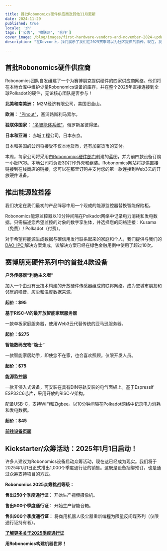 ```yaml
---

title: 首批Robonomics硬件供应商及其他11月更新
date: 2024-11-29
published: true
locale: 'zh'
tags: ['公告', '物联网', '合作']
cover_image: /blog/images/first-hardware-vendors-and-november-2024-updates/cover.webp
description: "在Devcon上，我们展示了我们在2025赛季可以为社区提供的前传。现在，我们正迈向下一个阶段。"

---
```


## 首批Robonomics硬件供应商

Robonomics团队自发组建了一个为赛博朋克提供硬件的四家供应商网络。他们将在本地仓库中维护少量Robonomics设备的库存，并在整个2025年直接连接到全球Polkadot的硬件，无论核心团队是否参与！

**北美和南美洲：** M2M经济有限公司，美国旧金山。

**欧洲：** ["Pinout"](https://pinout.cloud)，塞浦路斯利马索尔。

**独联体国家：** ["多智能体系统"](http://multi-agent.io)，俄罗斯圣彼得堡。

**日本和亚洲：** 赤城工程公司，日本东京。

日本和美国的公司将接受不仅本地货币，还有加密货币的支付。

本周，每家公司将采用由[Robonomics硬件部门](https://x.com/RobonomicsHW)创建的蓝图，并为前四款设备订购一小批PCB。本地公司将负责3D打印外壳和组装。Robonomics网站将提供直接链接到在线商店的链接，您可以在那里订购并支付您的第一款连接到Web3云的开放硬件设备。

## 推出能源监控器

我们决定在我们最初的产品阵容中用一个现成的能源监控器替换智能保险柜。

Robonomics能源监控器以10分钟间隔在Polkadot网络中记录电力消耗和发电数据。只需描述您希望监控的对象的数字孪生体，并选择您的网络连接：Kusama（免费）/ Polkadot（付费）。

对于希望将能源生成数据与碳信用发行联系起来的家庭和个人，我们提供与我们的[DAO_IPCI](https://x.com/DAO_IPCI)解决方案集成，该解决方案已经在绿色金融用例中使用了超过10次。

## 赛博朋克硬件系列中的首批4款设备

<div class="oldy space-b">

**户外传感器“利他主义者”**

加入一个由没有云技术构建的开放硬件传感器组成的联邦网络。成为您城市朋友和邻居的噪音、灰尘和温度数据来源。

**起价：$95**

</div>

<div class="oldy space-b">

**基于RISC-V的最开放智能家居服务器**

一款单板家庭服务器，使用Web3云代替传统的亚马逊服务器。

**起价：$275**

</div>

<div class="oldy space-b">

**智能数码宠物“隐士”**

一款智能家居助手，即使您不在家，也会喜欢照顾。仅限开发人员。

**起价：$75**

</div>

<div class="oldy space-b">

**能源监控器**

一款非侵入式设备，可安装在具有DIN导轨安装的电气面板上。基于Espressif ESP32C6芯片，采用开放的RISC-V架构。

配备USB-C，支持WiFi和Zigbee。以10分钟间隔在Polkadot网络中记录电力消耗和发电数据。

**起价：$45**

</div>

[**前往设备页面**](/devices/)

## Kickstarter/众筹活动：2025年1月1日启动！

许多人建议为Robonomics设备启动众筹活动，现在这已经成为现实。我们将于2025年1月1日正式推出1,000个季度通行证的销售。这既是设备捆绑预订，也是通过众筹支持项目的方式。

<div class="oldy space-b">

**Robonomics 2025众筹挑战等级：**

**售出250个季度通行证：** 开始生产视频摄像机。

**售出500个季度通行证：** 开始生产智能音箱。

**售出900个季度通行证：** 将商用机器人吸尘器重新编程为限量反间谍系列（仅限通行证持有者）。

</div>

[**了解更多关于2025季度通行证**](https://robonomics.network/blog/robo-season-pass-2025-welcome-to-the-paper-st-club/)

**用Robonomics构建机器世界！**